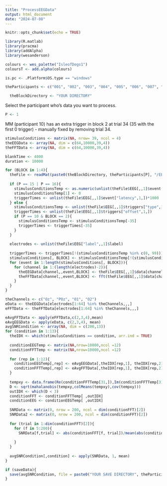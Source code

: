 ```yaml
---
title: "ProcessEEGData"
output: html_document
date: "2024-07-08"
---
```


```r
knitr::opts_chunk$set(echo = TRUE)
```

```r
library(R.matlab)
library(pracma)
library(addAlpha)
library(wesanderson)

colours <- wes_palette("IsleofDogs1")
coloursT <- add.alpha(colours)

is.pc <- .Platform$OS.type == "windows"
```

```r
theParticipants <- c("001", "002", "003", "004", "005", "006", "007", "008", "009", "010", "011", "012", "013", "014", "015")
```

```r
  theBlockDirectory <- "YOUR DIRECTORY"
```

Select the participant who's data you want to process. 

```r
P <- 1
```

MM (participant 10) has an extra trigger in block 2 at trial 34 (35 with the first 0 trigger) - manually fixed by removing trial 34.

```r
stimulusConditions <- matrix(NA, nrow= 39, ncol = 4)
theEEGData <- array(NA, dim = c(64,10000,39,4))
theFFTData <- array(NA, dim = c(64,10000,39,4))

blankTime <- 4000
duration <- 10000

for (BLOCK in 1:4){
  theFile <- readMat(paste0(theBlockDirectory, theParticipants[P], "/EEG_", theParticipants[P], "BLOCK", BLOCK, ".mat"))
  
  if (P == 15 | P == 16){
    stimulusConditionsTemp <- as.numeric(unlist(theFile$EEG[,,1]$event["type",1,]))
    stimulusConditionsTemp[1] <- 0
    triggerTimes <- unlist(theFile$EEG[,,1]$event["latency",1,])*1000
  } else {
    stimulusConditionsTemp <- unlist(theFile$EEG[,,1]$triggers["type",1,])
    triggerTimes <- unlist(theFile$EEG[,,1]$triggers["offset",1,])
    if (P == 10 & BLOCK == 2){
      stimulusConditionsTemp <- stimulusConditionsTemp[-35]
      triggerTimes <- triggerTimes[-35]
    }
  }
  
  electrodes <- unlist(theFile$EEG["label",,1]$label)
  
  triggerTimes <- triggerTimes[!(stimulusConditionsTemp %in% c(0, 99))] 
  stimulusConditions[, BLOCK] <- stimulusConditionsTemp[!(stimulusConditionsTemp %in% c(0, 99))]
  for (event in 1:length(stimulusConditions[, BLOCK])){
    for (channel in 1:(length(electrodes)-2)){
      theEEGData[channel,,event,BLOCK] <- theFile$EEG[,,1]$data[channel, (triggerTimes[event]+blankTime):(triggerTimes[event]+duration+blankTime-1)]
      theFFTData[channel,,event,BLOCK] <- fft(theFile$EEG[,,1]$data[channel, (triggerTimes[event]+blankTime):(triggerTimes[event]+duration+blankTime-1)])/10000
    }
  }
}
```

```r
theChannels <- c("Oz", "POz", "O1", "O2")
eData <- theEEGData[electrodes[1:64] %in% theChannels,,,]
eFFTData <- theFFTData[electrodes[1:64] %in% theChannels,,,]
```

```r
eAvgFFTData <- apply(eFFTData,c(2,3,4),mean)
eAvgEEGData <- apply(eData, c(2,3,4), mean)
avgSNRCondition <- array(NA, dim = c(200,13))
for (condition in 1:13){
  theIDX <- which(stimulusConditions == condition, arr.ind = TRUE)
  
  conditionEEGTemp <- matrix(NA,nrow=10000,ncol =12)
  conditionFFTTemp <- matrix(NA,nrow=10000,ncol =12)
  
  for (rep in 1:12){
    conditionEEGTemp[,rep] <- eAvgEEGData[,theIDX[rep,1], theIDX[rep,2]]
    conditionFFTTemp[,rep] <- eAvgFFTData[,theIDX[rep,1], theIDX[rep,2]]
  }
  
  tempxy <- data.frame(Re(conditionFFTTemp[31,]),Im(conditionFFTTemp[31,]))
  D <- sqrt(mahalanobis(tempxy,colMeans(tempxy),cov(tempxy)))
  outIDX <- which(D < 3)
  conditionFFT <- conditionFFTTemp[ ,outIDX]
  conditionEEG <- conditionEEGTemp[ ,outIDX]
  
  SNRData <- matrix(0, nrow = 200, ncol = dim(conditionFFT)[2])
  SNRData2 <- matrix(0, nrow = 200, ncol = dim(conditionFFT)[2])
  
  for (trial in 1:dim(conditionFFT)[2]){
    for (f in 5:200){
      SNRData[f,trial] <- abs(conditionFFT[f, trial])/mean(abs(conditionFFT[c((f-5),(f+5)), trial]))
      
    }
  }
  
  avgSNRCondition[,condition] <- apply(SNRData, 1, mean)
}

if (saveData){
  save(avgSNRCondition, file = paste0("YOUR SAVE DIRECTORY", theParticipants[P], ".RData"))
} 
```


